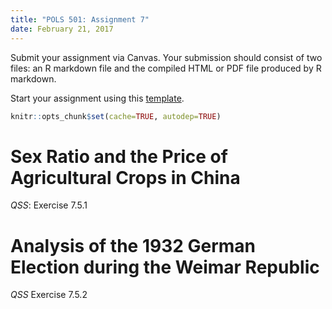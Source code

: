 ```yaml
---
title: "POLS 501: Assignment 7"
date: February 21, 2017
---
```


Submit your assignment via Canvas. Your submission should consist of two files: an R markdown file and the compiled HTML or PDF file produced by R markdown.

Start your assignment using this [template](files/assignment7-template.Rmd).

```r
knitr::opts_chunk$set(cache=TRUE, autodep=TRUE)
```

# Sex Ratio and the Price of Agricultural Crops in China

*QSS*: Exercise 7.5.1


# Analysis of the 1932 German Election during the Weimar Republic


*QSS* Exercise 7.5.2  
